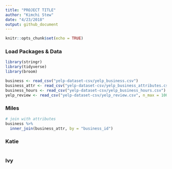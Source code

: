 ```yaml
---
title: "PROJECT TITLE"
author: "Kimchi Stew"
date: "4/23/2018"
output: github_document
---
```


```r
knitr::opts_chunk$set(echo = TRUE)
```

### Load Packages & Data

```r
library(stringr)
library(tidyverse)
library(broom)

business <- read_csv("yelp-dataset-csv/yelp_business.csv")
business_attr <- read_csv("yelp-dataset-csv/yelp_business_attributes.csv")
business_hours <- read_csv("yelp-dataset-csv/yelp_business_hours.csv")
yelp_review <- read_csv("yelp-dataset-csv/yelp_review.csv", n_max = 10000)
```

### Miles

```r

# join with attributes
business %>% 
  inner_join(business_attr, by = "business_id")

```


### Katie

```r

```


### Ivy

```r

```




